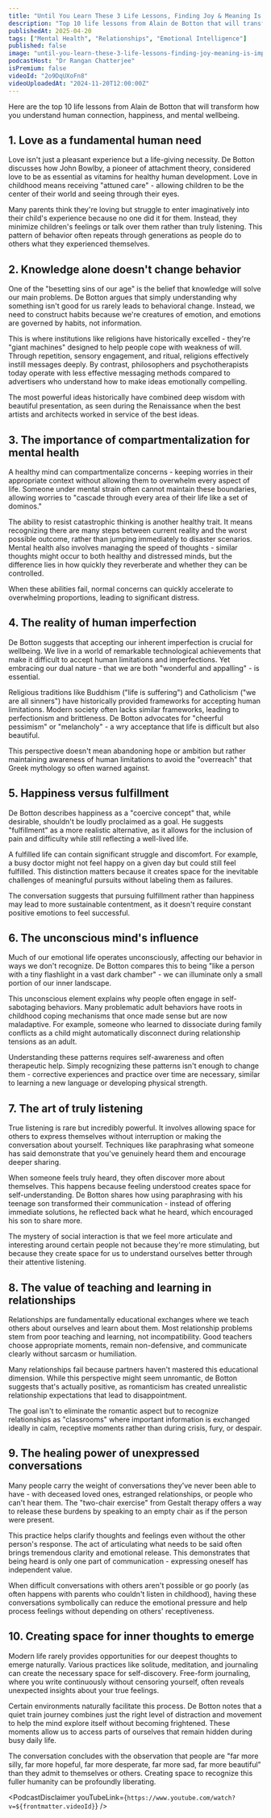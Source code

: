 ```yaml
---
title: "Until You Learn These 3 Life Lessons, Finding Joy & Meaning Is Impossible... | Alain de Botton  "
description: "Top 10 life lessons from Alain de Botton that will transform how you understand human connection, happiness, and mental wellbeing."
publishedAt: 2025-04-20
tags: ["Mental Health", "Relationships", "Emotional Intelligence"]
published: false
image: "until-you-learn-these-3-life-lessons-finding-joy-meaning-is-impossible-alain-de-botton.jpg"
podcastHost: "Dr Rangan Chatterjee"
isPremium: false
videoId: "2o9DqUXoFn8"
videoUploadedAt: "2024-11-20T12:00:00Z"
---
```



<PodcastSummaryPageLayout frontmatter={frontmatter}>
Here are the top 10 life lessons from Alain de Botton that will transform how you understand human connection, happiness, and mental wellbeing.

## 1. Love as a fundamental human need

Love isn't just a pleasant experience but a life-giving necessity. De Botton discusses how John Bowlby, a pioneer of attachment theory, considered love to be as essential as vitamins for healthy human development. Love in childhood means receiving "attuned care" - allowing children to be the center of their world and seeing through their eyes.

Many parents think they're loving but struggle to enter imaginatively into their child's experience because no one did it for them. Instead, they minimize children's feelings or talk over them rather than truly listening. This pattern of behavior often repeats through generations as people do to others what they experienced themselves.

## 2. Knowledge alone doesn't change behavior

One of the "besetting sins of our age" is the belief that knowledge will solve our main problems. De Botton argues that simply understanding why something isn't good for us rarely leads to behavioral change. Instead, we need to construct habits because we're creatures of emotion, and emotions are governed by habits, not information.

This is where institutions like religions have historically excelled - they're "giant machines" designed to help people cope with weakness of will. Through repetition, sensory engagement, and ritual, religions effectively instill messages deeply. By contrast, philosophers and psychotherapists today operate with less effective messaging methods compared to advertisers who understand how to make ideas emotionally compelling.

The most powerful ideas historically have combined deep wisdom with beautiful presentation, as seen during the Renaissance when the best artists and architects worked in service of the best ideas.

## 3. The importance of compartmentalization for mental health

A healthy mind can compartmentalize concerns - keeping worries in their appropriate context without allowing them to overwhelm every aspect of life. Someone under mental strain often cannot maintain these boundaries, allowing worries to "cascade through every area of their life like a set of dominos."

The ability to resist catastrophic thinking is another healthy trait. It means recognizing there are many steps between current reality and the worst possible outcome, rather than jumping immediately to disaster scenarios. Mental health also involves managing the speed of thoughts - similar thoughts might occur to both healthy and distressed minds, but the difference lies in how quickly they reverberate and whether they can be controlled.

When these abilities fail, normal concerns can quickly accelerate to overwhelming proportions, leading to significant distress.

## 4. The reality of human imperfection

De Botton suggests that accepting our inherent imperfection is crucial for wellbeing. We live in a world of remarkable technological achievements that make it difficult to accept human limitations and imperfections. Yet embracing our dual nature - that we are both "wonderful and appalling" - is essential.

Religious traditions like Buddhism ("life is suffering") and Catholicism ("we are all sinners") have historically provided frameworks for accepting human limitations. Modern society often lacks similar frameworks, leading to perfectionism and brittleness. De Botton advocates for "cheerful pessimism" or "melancholy" - a wry acceptance that life is difficult but also beautiful.

This perspective doesn't mean abandoning hope or ambition but rather maintaining awareness of human limitations to avoid the "overreach" that Greek mythology so often warned against.

## 5. Happiness versus fulfillment

De Botton describes happiness as a "coercive concept" that, while desirable, shouldn't be loudly proclaimed as a goal. He suggests "fulfillment" as a more realistic alternative, as it allows for the inclusion of pain and difficulty while still reflecting a well-lived life.

A fulfilled life can contain significant struggle and discomfort. For example, a busy doctor might not feel happy on a given day but could still feel fulfilled. This distinction matters because it creates space for the inevitable challenges of meaningful pursuits without labeling them as failures.

The conversation suggests that pursuing fulfillment rather than happiness may lead to more sustainable contentment, as it doesn't require constant positive emotions to feel successful.

## 6. The unconscious mind's influence

Much of our emotional life operates unconsciously, affecting our behavior in ways we don't recognize. De Botton compares this to being "like a person with a tiny flashlight in a vast dark chamber" - we can illuminate only a small portion of our inner landscape.

This unconscious element explains why people often engage in self-sabotaging behaviors. Many problematic adult behaviors have roots in childhood coping mechanisms that once made sense but are now maladaptive. For example, someone who learned to dissociate during family conflicts as a child might automatically disconnect during relationship tensions as an adult.

Understanding these patterns requires self-awareness and often therapeutic help. Simply recognizing these patterns isn't enough to change them - corrective experiences and practice over time are necessary, similar to learning a new language or developing physical strength.

## 7. The art of truly listening

True listening is rare but incredibly powerful. It involves allowing space for others to express themselves without interruption or making the conversation about yourself. Techniques like paraphrasing what someone has said demonstrate that you've genuinely heard them and encourage deeper sharing.

When someone feels truly heard, they often discover more about themselves. This happens because feeling understood creates space for self-understanding. De Botton shares how using paraphrasing with his teenage son transformed their communication - instead of offering immediate solutions, he reflected back what he heard, which encouraged his son to share more.

The mystery of social interaction is that we feel more articulate and interesting around certain people not because they're more stimulating, but because they create space for us to understand ourselves better through their attentive listening.

## 8. The value of teaching and learning in relationships

Relationships are fundamentally educational exchanges where we teach others about ourselves and learn about them. Most relationship problems stem from poor teaching and learning, not incompatibility. Good teachers choose appropriate moments, remain non-defensive, and communicate clearly without sarcasm or humiliation.

Many relationships fail because partners haven't mastered this educational dimension. While this perspective might seem unromantic, de Botton suggests that's actually positive, as romanticism has created unrealistic relationship expectations that lead to disappointment.

The goal isn't to eliminate the romantic aspect but to recognize relationships as "classrooms" where important information is exchanged ideally in calm, receptive moments rather than during crisis, fury, or despair.

## 9. The healing power of unexpressed conversations

Many people carry the weight of conversations they've never been able to have - with deceased loved ones, estranged relationships, or people who can't hear them. The "two-chair exercise" from Gestalt therapy offers a way to release these burdens by speaking to an empty chair as if the person were present.

This practice helps clarify thoughts and feelings even without the other person's response. The act of articulating what needs to be said often brings tremendous clarity and emotional release. This demonstrates that being heard is only one part of communication - expressing oneself has independent value.

When difficult conversations with others aren't possible or go poorly (as often happens with parents who couldn't listen in childhood), having these conversations symbolically can reduce the emotional pressure and help process feelings without depending on others' receptiveness.

## 10. Creating space for inner thoughts to emerge

Modern life rarely provides opportunities for our deepest thoughts to emerge naturally. Various practices like solitude, meditation, and journaling can create the necessary space for self-discovery. Free-form journaling, where you write continuously without censoring yourself, often reveals unexpected insights about your true feelings.

Certain environments naturally facilitate this process. De Botton notes that a quiet train journey combines just the right level of distraction and movement to help the mind explore itself without becoming frightened. These moments allow us to access parts of ourselves that remain hidden during busy daily life.

The conversation concludes with the observation that people are "far more silly, far more hopeful, far more desperate, far more sad, far more beautiful" than they admit to themselves or others. Creating space to recognize this fuller humanity can be profoundly liberating.

<PodcastDisclaimer
  youTubeLink={`https://www.youtube.com/watch?v=${frontmatter.videoId}`}
/>

</PodcastSummaryPageLayout>
